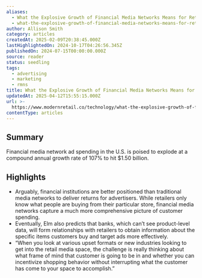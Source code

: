```yaml
---
aliases:
  - What the Explosive Growth of Financial Media Networks Means for Retailers
  - what-the-explosive-growth-of-financial-media-networks-means-for-retailers
author: Allison Smith
category: articles
createdAt: 2025-02-09T20:38:45.000Z
lastHighlightedOn: 2024-10-17T04:26:56.345Z
publishedOn: 2024-07-15T00:00:00.000Z
source: reader
status: seedling
tags:
  - advertising
  - marketing
  - rmns
title: What the Explosive Growth of Financial Media Networks Means for Retailers
updatedAt: 2025-04-12T15:55:15.000Z
url: >-
  https://www.modernretail.co/technology/what-the-explosive-growth-of-financial-media-networks-means-for-retailers/
contentType: articles
---
```

## Summary

Financial media network ad spending in the U.S. is poised to explode at a compound annual growth rate of 107% to hit $1.50 billion.

## Highlights

- Arguably, financial institutions are better positioned than traditional media networks to deliver returns for advertisers. While retailers only know what people are buying from their particular store, financial media networks capture a much more comprehensive picture of customer spending.
- Eventually, Elm also predicts that banks, which can’t see product-level data, will form relationships with retailers to obtain information about the specific items customers buy and target ads more effectively.
- “When you look at various upset formats or new industries looking to get into the retail media space, the challenge is really thinking about what frame of mind that customer is going to be in and whether you can incentivize shopping behavior without interrupting what the customer has come to your space to accomplish.”
